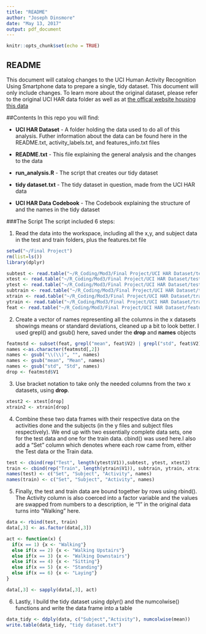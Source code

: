 ```yaml
---
title: "README"
author: "Joseph Dinsmore"
date: "May 13, 2017"
output: pdf_document
---
```


```r
knitr::opts_chunk$set(echo = TRUE)
```

## README

This document will catalog changes to the UCI Human Activity Recognition Using Smartphone data to prepare a single, tidy dataset. This document will only include changes. To learn more about the original dataset, please refer to the original UCI HAR data folder as well as at [the offical website housing this data](http://archive.ics.uci.edu/ml/datasets/Human+Activity+Recognition+Using+Smartphones "Human Activity Recognition Using Smartphones Data Set")

##Contents
In this repo you will find:

* **UCI HAR Dataset** - A folder holding the data used to do all of this analysis. Futher information about the data can be found here in the README.txt, activity_labels.txt, and features_info.txt files

* **README.txt** - This file explaining the general analysis and the changes to the data

* **run_analysis.R** - The script that creates our tidy dataset

* **tidy dataset.txt** - The tidy dataset in question, made from the UCI HAR data

* **UCI HAR Data Codebook** - The Codebook explaining the structure of and the names in the tidy dataset

###The Script
The script included 6 steps:

1. Read the data into the workspace, including all the x,y, and subject data in the test and train folders, plus the features.txt file
```r
setwd("~/Final Project")
rm(list=ls())
library(dplyr)

subtest <- read.table("~/R_Coding/Mod3/Final Project/UCI HAR Dataset/test/subject_test.txt", header = FALSE)
xtest <- read.table("~/R_Coding/Mod3/Final Project/UCI HAR Dataset/test/X_test.txt", header = FALSE)
ytest <- read.table("~/R_Coding/Mod3/Final Project/UCI HAR Dataset/test/y_test.txt", header = FALSE)
subtrain <- read.table("~/R_Coding/Mod3/Final Project/UCI HAR Dataset/train/subject_train.txt", header = FALSE)
xtrain <- read.table("~/R_Coding/Mod3/Final Project/UCI HAR Dataset/train/X_train.txt", header = FALSE)
ytrain <- read.table("~/R_Coding/Mod3/Final Project/UCI HAR Dataset/train/y_train.txt", header = FALSE)
feat <- read.table("~/R_Coding/Mod3/Final Project/UCI HAR Dataset/features.txt", header = FALSE)

```


2. Create a vector of names representing all the columns in the x datasets showings means or standard deviations, cleaned up a bit to look better. I used grepl() and gsub() here, saved under the **drop** and **names** objects
```r
featmstd <- subset(feat, grepl("mean", feat$V2) | grepl("std", feat$V2))
names <-as.character(featmstd[,2])
names <- gsub("\\(\\)", "", names)
names <- gsub("mean", "Mean", names)
names <- gsub("std", "Std", names)
drop <- featmstd$V1
```


3. Use bracket notation to take only the needed columns from the two x datasets, using **drop**.
```r
xtest2 <- xtest[drop]
xtrain2 <- xtrain[drop]
```


4. Combine these two data frames with their respective data on the activities done and the subjects (in the y files and subject files respectively). We end up with two essentially complete data sets, one for the test data and one for the train data. cbind() was used here.I also add a "Set" column which denotes where each row came from, either the Test data or the Train data.
```r
test <- cbind(rep("Test", length(ytest$V1)),subtest, ytest, xtest2)
train <- cbind(rep("Train", length(ytrain$V1)), subtrain, ytrain, xtrain2)
names(test) <- c("Set", "Subject", "Activity", names)
names(train) <- c("Set", "Subject", "Activity", names)
```


5. Finally, the test and train data are bound together by rows using rbind(). The Activity column is also coerced into a factor variable and the values are swapped from numbers to a description, ie "1" in the original data turns into "Walking" here.
```r
data <- rbind(test, train)
data[,3] <- as.factor(data[,3])

act <- function(x) {
  if(x == 1) {x <- "Walking"}
  else if(x == 2) {x <- "Walking Upstairs"}
  else if(x == 3) {x <- "Walking Downstairs"}
  else if(x == 4) {x <- "Sitting"}
  else if(x == 5) {x <- "Standing"}
  else if(x == 6) {x <- "Laying"}
}

data[,3] <- sapply(data[,3], act)
```


6. Lastly, I build the tidy dataset using dplyr() and the numcolwise() functions and write the data frame into a table
```r
data_tidy <- ddply(data, c("Subject","Activity"), numcolwise(mean))
write.table(data_tidy, "tidy dataset.txt")
```